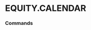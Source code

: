 # EQUITY.CALENDAR


### Commands
<ul className='grid grid-cols-1 md:grid-cols-2 lg:grid-cols-3 xl:grid-cols-4 gap-4 -ml-6'>
<ReferenceCard
    title="DIVIDEND"
    description="Upcoming and Historical Dividend Calendar."
    url="calendar/dividend"
    command
/><ReferenceCard
    title="SPLITS"
    description="Calendar Splits. Show Stock Split Calendar."
    url="calendar/splits"
    command
/><ReferenceCard
    title="IPO"
    description="Upcoming and Historical IPO Calendar."
    url="calendar/ipo"
    command
/><ReferenceCard
    title="EARNINGS"
    description="Upcoming and Historical earnings calendar."
    url="calendar/earnings"
    command
/>
</ul>

